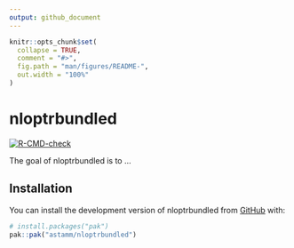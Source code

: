 ```yaml
---
output: github_document
---
```


<!-- README.md is generated from README.Rmd. Please edit that file -->

```r
knitr::opts_chunk$set(
  collapse = TRUE,
  comment = "#>",
  fig.path = "man/figures/README-",
  out.width = "100%"
)
```

# nloptrbundled

<!-- badges: start -->
[![R-CMD-check](https://github.com/astamm/nloptrbundled/actions/workflows/R-CMD-check.yaml/badge.svg)](https://github.com/astamm/nloptrbundled/actions/workflows/R-CMD-check.yaml)
<!-- badges: end -->

The goal of nloptrbundled is to ...

## Installation

You can install the development version of nloptrbundled from [GitHub](https://github.com/) with:

``` r
# install.packages("pak")
pak::pak("astamm/nloptrbundled")
```
